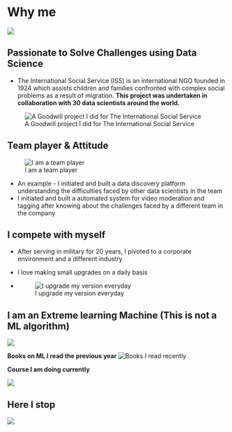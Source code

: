 # Why me 

![](/Images/photo.jpeg)


## Passionate to Solve Challenges using Data Science



* The International Social Service (ISS) is an international NGO founded in 1924 which assists children and families confronted with complex social problems as a result of migration. **This project was undertaken in collaboration with 30 data scientists around the world.**

![A Goodwill project I did for The International Social Service](/Images/omdena_certificate.png)





## Team player & Attitude

![I am a team player](/Images/team_player.png)

* An example - I initiated and built a data discovery platform understanding the difficulties faced by other data scientists in the team
* I initiated and built a automated system for video moderation and tagging after knowing about the challenges faced by a different team in the company


## I compete with myself

* After serving in military for 20 years, I pivoted to a corporate environment and a different industry
* I love making small upgrades on a daily basis

* ![I upgrade my version everyday](/Images/upgrade_yourself.png)


## I am an Extreme learning Machine (This is not a ML algorithm)

![](/Images/learning.png)


**Books on ML I read the previous year**
![Books I read recently](/Images/books_i_read.png)

**Course I am doing currently**

![](/Images/courses.png)



## Here I stop

![](/Images/rest_my_case.gif)













